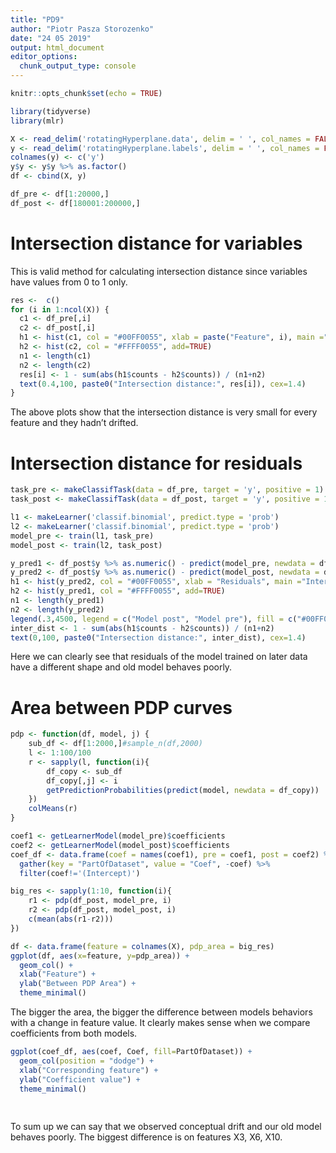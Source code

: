 ```yaml
---
title: "PD9"
author: "Piotr Pasza Storozenko"
date: "24 05 2019"
output: html_document
editor_options: 
  chunk_output_type: console
---
```


```r
knitr::opts_chunk$set(echo = TRUE)
```

```r
library(tidyverse)
library(mlr)
```

```r
X <- read_delim('rotatingHyperplane.data', delim = ' ', col_names = FALSE)
y <- read_delim('rotatingHyperplane.labels', delim = ' ', col_names = FALSE)
colnames(y) <- c('y')
y$y <- y$y %>% as.factor()
df <- cbind(X, y)
```

```r
df_pre <- df[1:20000,]
df_post <- df[180001:200000,]
```

# Intersection distance for variables

This is valid method for calculating intersection distance since variables have values from 0 to 1 only.

```r
res <-  c()
for (i in 1:ncol(X)) {
  c1 <- df_pre[,i]
  c2 <- df_post[,i]
  h1 <- hist(c1, col = "#00FF0055", xlab = paste("Feature", i), main ="Intersection distance")
  h2 <- hist(c2, col = "#FFFF0055", add=TRUE)
  n1 <- length(c1)
  n2 <- length(c2)
  res[i] <- 1 - sum(abs(h1$counts - h2$counts)) / (n1+n2)
  text(0.4,100, paste0("Intersection distance:", res[i]), cex=1.4)
}
```

The above plots show that the intersection distance is very small for every feature and they hadn't drifted.

# Intersection distance for residuals

```r
task_pre <- makeClassifTask(data = df_pre, target = 'y', positive = 1)
task_post <- makeClassifTask(data = df_post, target = 'y', positive = 1)
```

```r
l1 <- makeLearner('classif.binomial', predict.type = 'prob')
l2 <- makeLearner('classif.binomial', predict.type = 'prob')
model_pre <- train(l1, task_pre)
model_post <- train(l2, task_post)
```

```r
y_pred1 <- df_post$y %>% as.numeric() - predict(model_pre, newdata = df_post) %>% getPredictionProbabilities() -1
y_pred2 <- df_post$y %>% as.numeric() - predict(model_post, newdata = df_post)%>% getPredictionProbabilities() -1
h1 <- hist(y_pred2, col = "#00FF0055", xlab = "Residuals", main ="Intersection distance")
h2 <- hist(y_pred1, col = "#FFFF0055", add=TRUE)
n1 <- length(y_pred1)
n2 <- length(y_pred2)
legend(.3,4500, legend = c("Model post", "Model pre"), fill = c("#00FF0055","#FFFF0055"))
inter_dist <- 1 - sum(abs(h1$counts - h2$counts)) / (n1+n2)
text(0,100, paste0("Intersection distance:", inter_dist), cex=1.4)
```

Here we can clearly see that residuals of the model trained on later data have a different shape and old model behaves poorly.

# Area between PDP curves

```r
pdp <- function(df, model, j) {
    sub_df <- df[1:2000,]#sample_n(df,2000)
    l <- 1:100/100
    r <- sapply(l, function(i){
        df_copy <- sub_df
        df_copy[,j] <- i
        getPredictionProbabilities(predict(model, newdata = df_copy))
    })
    colMeans(r)
}
```

```r
coef1 <- getLearnerModel(model_pre)$coefficients
coef2 <- getLearnerModel(model_post)$coefficients
coef_df <- data.frame(coef = names(coef1), pre = coef1, post = coef2) %>% 
  gather(key = "PartOfDataset", value = "Coef", -coef) %>% 
  filter(coef!='(Intercept)')
```

```r
big_res <- sapply(1:10, function(i){
    r1 <- pdp(df_post, model_pre, i)
    r2 <- pdp(df_post, model_post, i)
    c(mean(abs(r1-r2)))
})
```

```r
df <- data.frame(feature = colnames(X), pdp_area = big_res)
ggplot(df, aes(x=feature, y=pdp_area)) +
  geom_col() +
  xlab("Feature") +
  ylab("Between PDP Area") +
  theme_minimal()
```

The bigger the area, the bigger the difference between models behaviors with a change in feature value.
It clearly makes sense when we compare coefficients from both models.

```r
ggplot(coef_df, aes(coef, Coef, fill=PartOfDataset)) +
  geom_col(position = "dodge") +
  xlab("Corresponding feature") +
  ylab("Coefficient value") +
  theme_minimal() 
  
  
```

To sum up we can say that we observed conceptual drift and our old model behaves poorly.
The biggest difference is on features X3, X6, X10.
